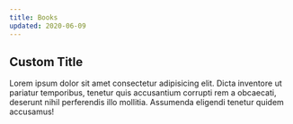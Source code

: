 ```yaml
---
title: Books
updated: 2020-06-09
---
```


## Custom Title

Lorem ipsum dolor sit amet consectetur adipisicing elit. Dicta inventore ut pariatur temporibus, tenetur quis accusantium corrupti rem a obcaecati, deserunt nihil perferendis illo mollitia. Assumenda eligendi tenetur quidem accusamus!

<SecBooks />
